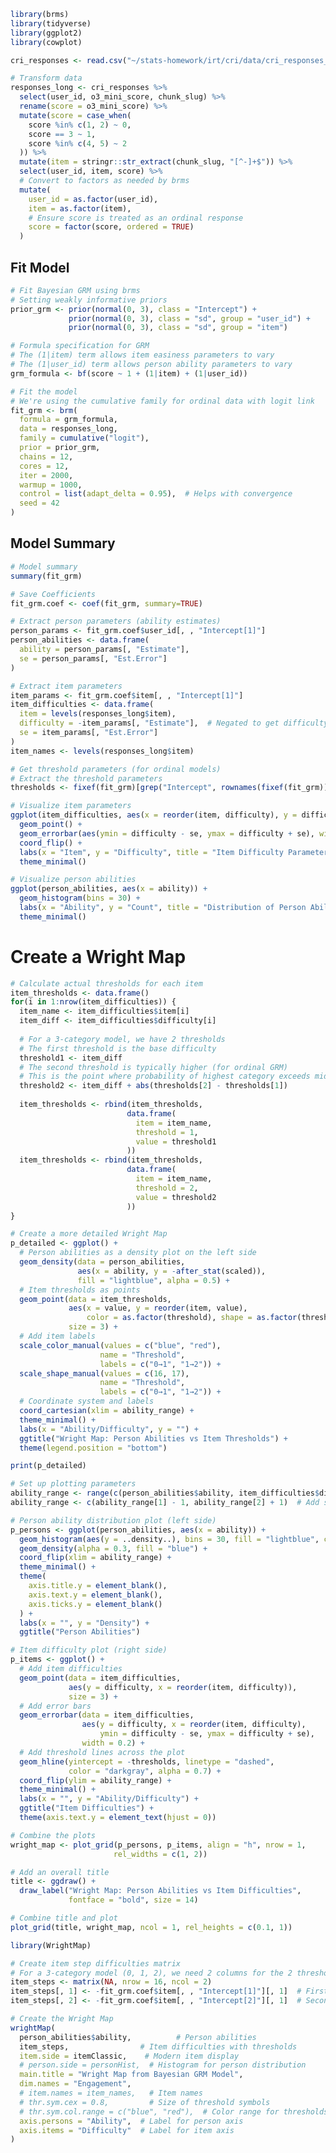 ```r
library(brms)
library(tidyverse)
library(ggplot2)
library(cowplot)

cri_responses <- read.csv("~/stats-homework/irt/cri/data/cri_responses_w_o3_scores.csv")

# Transform data
responses_long <- cri_responses %>%
  select(user_id, o3_mini_score, chunk_slug) %>%
  rename(score = o3_mini_score) %>%
  mutate(score = case_when(
    score %in% c(1, 2) ~ 0,
    score == 3 ~ 1,
    score %in% c(4, 5) ~ 2
  )) %>% 
  mutate(item = stringr::str_extract(chunk_slug, "[^-]+$")) %>%
  select(user_id, item, score) %>%
  # Convert to factors as needed by brms
  mutate(
    user_id = as.factor(user_id),
    item = as.factor(item),
    # Ensure score is treated as an ordinal response
    score = factor(score, ordered = TRUE)
  )
```

## Fit Model

```r
# Fit Bayesian GRM using brms
# Setting weakly informative priors
prior_grm <- prior(normal(0, 3), class = "Intercept") +
             prior(normal(0, 3), class = "sd", group = "user_id") +
             prior(normal(0, 3), class = "sd", group = "item")

# Formula specification for GRM
# The (1|item) term allows item easiness parameters to vary
# The (1|user_id) term allows person ability parameters to vary
grm_formula <- bf(score ~ 1 + (1|item) + (1|user_id))

# Fit the model
# We're using the cumulative family for ordinal data with logit link
fit_grm <- brm(
  formula = grm_formula,
  data = responses_long,
  family = cumulative("logit"),
  prior = prior_grm,
  chains = 12,
  cores = 12,
  iter = 2000,
  warmup = 1000,
  control = list(adapt_delta = 0.95),  # Helps with convergence
  seed = 42
)
```

## Model Summary

```r
# Model summary
summary(fit_grm)

# Save Coefficients
fit_grm.coef <- coef(fit_grm, summary=TRUE)

# Extract person parameters (ability estimates)
person_params <- fit_grm.coef$user_id[, , "Intercept[1]"]
person_abilities <- data.frame(
  ability = person_params[, "Estimate"],
  se = person_params[, "Est.Error"]
)

# Extract item parameters
item_params <- fit_grm.coef$item[, , "Intercept[1]"]
item_difficulties <- data.frame(
  item = levels(responses_long$item),
  difficulty = -item_params[, "Estimate"],  # Negated to get difficulty instead of easiness
  se = item_params[, "Est.Error"]
)
item_names <- levels(responses_long$item)

# Get threshold parameters (for ordinal models)
# Extract the threshold parameters
thresholds <- fixef(fit_grm)[grep("Intercept", rownames(fixef(fit_grm))), "Estimate"]

# Visualize item parameters
ggplot(item_difficulties, aes(x = reorder(item, difficulty), y = difficulty)) +
  geom_point() +
  geom_errorbar(aes(ymin = difficulty - se, ymax = difficulty + se), width = 0.2) +
  coord_flip() +
  labs(x = "Item", y = "Difficulty", title = "Item Difficulty Parameters") +
  theme_minimal()

# Visualize person abilities
ggplot(person_abilities, aes(x = ability)) +
  geom_histogram(bins = 30) +
  labs(x = "Ability", y = "Count", title = "Distribution of Person Abilities") +
  theme_minimal()
```

# Create a Wright Map

```r
# Calculate actual thresholds for each item
item_thresholds <- data.frame()
for(i in 1:nrow(item_difficulties)) {
  item_name <- item_difficulties$item[i]
  item_diff <- item_difficulties$difficulty[i]
  
  # For a 3-category model, we have 2 thresholds
  # The first threshold is the base difficulty
  threshold1 <- item_diff
  # The second threshold is typically higher (for ordinal GRM)
  # This is the point where probability of highest category exceeds middle category
  threshold2 <- item_diff + abs(thresholds[2] - thresholds[1])
  
  item_thresholds <- rbind(item_thresholds, 
                          data.frame(
                            item = item_name,
                            threshold = 1,
                            value = threshold1
                          ))
  item_thresholds <- rbind(item_thresholds, 
                          data.frame(
                            item = item_name,
                            threshold = 2,
                            value = threshold2
                          ))
}

# Create a more detailed Wright Map
p_detailed <- ggplot() +
  # Person abilities as a density plot on the left side
  geom_density(data = person_abilities, 
               aes(x = ability, y = -after_stat(scaled)), 
               fill = "lightblue", alpha = 0.5) +
  # Item thresholds as points
  geom_point(data = item_thresholds, 
             aes(x = value, y = reorder(item, value), 
                 color = as.factor(threshold), shape = as.factor(threshold)),
             size = 3) +
  # Add item labels
  scale_color_manual(values = c("blue", "red"), 
                    name = "Threshold",
                    labels = c("0→1", "1→2")) +
  scale_shape_manual(values = c(16, 17), 
                    name = "Threshold",
                    labels = c("0→1", "1→2")) +
  # Coordinate system and labels
  coord_cartesian(xlim = ability_range) +
  theme_minimal() +
  labs(x = "Ability/Difficulty", y = "") +
  ggtitle("Wright Map: Person Abilities vs Item Thresholds") +
  theme(legend.position = "bottom")

print(p_detailed)
```

```r
# Set up plotting parameters
ability_range <- range(c(person_abilities$ability, item_difficulties$difficulty))
ability_range <- c(ability_range[1] - 1, ability_range[2] + 1)  # Add some margin

# Person ability distribution plot (left side)
p_persons <- ggplot(person_abilities, aes(x = ability)) +
  geom_histogram(aes(y = ..density..), bins = 30, fill = "lightblue", color = "black") +
  geom_density(alpha = 0.3, fill = "blue") +
  coord_flip(xlim = ability_range) +
  theme_minimal() +
  theme(
    axis.title.y = element_blank(),
    axis.text.y = element_blank(),
    axis.ticks.y = element_blank()
  ) +
  labs(x = "", y = "Density") +
  ggtitle("Person Abilities")

# Item difficulty plot (right side)
p_items <- ggplot() +
  # Add item difficulties
  geom_point(data = item_difficulties, 
             aes(y = difficulty, x = reorder(item, difficulty)),
             size = 3) +
  # Add error bars
  geom_errorbar(data = item_difficulties,
                aes(y = difficulty, x = reorder(item, difficulty),
                    ymin = difficulty - se, ymax = difficulty + se),
                width = 0.2) +
  # Add threshold lines across the plot
  geom_hline(yintercept = -thresholds, linetype = "dashed", 
             color = "darkgray", alpha = 0.7) +
  coord_flip(ylim = ability_range) +
  theme_minimal() +
  labs(x = "", y = "Ability/Difficulty") +
  ggtitle("Item Difficulties") +
  theme(axis.text.y = element_text(hjust = 0))

# Combine the plots
wright_map <- plot_grid(p_persons, p_items, align = "h", nrow = 1,
                       rel_widths = c(1, 2))

# Add an overall title
title <- ggdraw() + 
  draw_label("Wright Map: Person Abilities vs Item Difficulties", 
             fontface = "bold", size = 14)

# Combine title and plot
plot_grid(title, wright_map, ncol = 1, rel_heights = c(0.1, 1))
```

```r
library(WrightMap)

# Create item step difficulties matrix
# For a 3-category model (0, 1, 2), we need 2 columns for the 2 thresholds
item_steps <- matrix(NA, nrow = 16, ncol = 2)
item_steps[, 1] <- -fit_grm.coef$item[, , "Intercept[1]"][, 1]  # First threshold (negated)
item_steps[, 2] <- -fit_grm.coef$item[, , "Intercept[2]"][, 1]  # Second threshold (negated)

# Create the Wright Map
wrightMap(
  person_abilities$ability,          # Person abilities
  item_steps,                # Item difficulties with thresholds
  item.side = itemClassic,    # Modern item display
  # person.side = personHist,  # Histogram for person distribution
  main.title = "Wright Map from Bayesian GRM Model",
  dim.names = "Engagement",
  # item.names = item_names,   # Item names
  # thr.sym.cex = 0.8,         # Size of threshold symbols
  # thr.sym.col.range = c("blue", "red"),  # Color range for thresholds
  axis.persons = "Ability",  # Label for person axis
  axis.items = "Difficulty"  # Label for item axis
)
```
